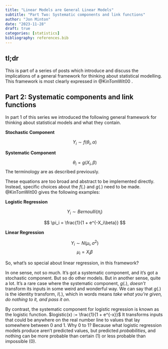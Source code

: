 ```yaml
---
title: "Linear Models are General Linear Models"
subtitle: "Part Two: Systematic components and link functions"
author: "Jon Minton"
date: "2023-11-28"
draft: true
categories: [statistics]
bibliography: references.bib
---
```


## tl;dr

This is part of a series of posts which introduce and discuss the implications of a general framework for thinking about statistical modelling. This framework is most clearly expressed in @KinTomWit00 .

## Part 2: Systematic components and link functions

In part 1 of this series we introduced the following general framework for thinking about statistical models and what they contain.

**Stochastic Component**

$$
Y_i \sim f(\theta_i, \alpha)
$$

**Systematic Component**

$$
\theta_i = g(X_i, \beta)
$$ The terminology are as described previously.

These equations are too broad and abstract to be implemented directly. Instead, specific choices about the $f(.)$ and $g(.)$ need to be made. @KinTomWit00 gives the following examples:

**Logistic Regression**

$$
Y_i \sim Bernoulli(\pi_i) 
$$

$$
\pi_i = \frac{1}{1 + e^{-X_i\beta}}
$$

**Linear Regression**

$$
Y_i \sim N(\mu_i, \sigma^2) 
$$
$$
 \mu_i = X_i\beta
$$

So, what's so special about linear regression, in this framework?

In one sense, not so much. It's got a systematic component, and it's got a stochastic component. But so do other models. But in another sense, quite a lot. It's a rare case where the systematic component, $g(.)$, *doesn't* transform its inputs in some weird and wonderful way. We can say that $g(.)$ is the identity transform, $I(.)$, which in words means *take what you're given, do nothing to it, and pass it on*.

By contrast, the systematic component for logistic regression is known as the logistic function. $logistic(x) := \frac{1}{1 + e^{-x}}$ It transforms inputs that could be anywhere on the real number line to values that lay somewhere between 0 and 1. Why 0 to 1? Because what logistic regression models produce aren't predicted values, but predicted *probabilities*, and nothing can be more probable than certain (1) or less probable than impossible (0). 


